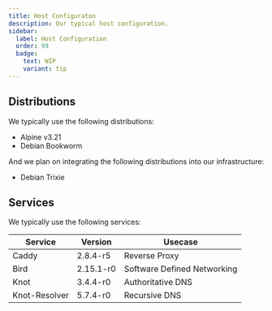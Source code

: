```yaml
---
title: Host Configuraton
description: Our typical host configuration.
sidebar:
  label: Host Configuration
  order: 99
  badge:
    text: WIP
    variant: tip
---
```


## Distributions

We typically use the following distributions:

- Alpine v3.21
- Debian Bookworm

And we plan on integrating the following distributions into our infrastructure:

- Debian Trixie

## Services

We typically use the following services:

| Service | Version | Usecase |
| --- | --- | --- |
| Caddy | 2.8.4-r5 | Reverse Proxy |
| Bird | 2.15.1-r0 | Software Defined Networking |
| Knot | 3.4.4-r0 | Authoritative DNS |
| Knot-Resolver | 5.7.4-r0 | Recursive DNS |
